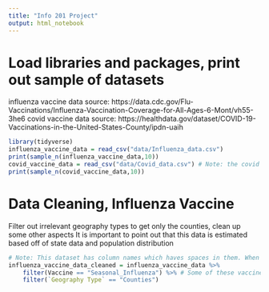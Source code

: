 ```yaml
---
title: "Info 201 Project"
output: html_notebook
---
```

# Load libraries and packages, print out sample of datasets
influenza vaccine data source: https://data.cdc.gov/Flu-Vaccinations/Influenza-Vaccination-Coverage-for-All-Ages-6-Mont/vh55-3he6
covid vaccine data source: https://healthdata.gov/dataset/COVID-19-Vaccinations-in-the-United-States-County/ipdn-uaih
```r
library(tidyverse)
influenza_vaccine_data = read_csv("data/Influenza_data.csv")
print(sample_n(influenza_vaccine_data,10))
covid_vaccine_data = read_csv("data/Covid_data.csv") # Note: the covid data is huge relative to the influenza data, so it might take some time to load
print(sample_n(covid_vaccine_data,10))
```
# Data Cleaning, Influenza Vaccine
Filter out irrelevant geography types to get only the counties, clean up some other aspects
It is important to point out that this data is estimated based off of state data and population distribution
```r
# Note: This dataset has column names which haves spaces in them. When refering to these columns, enclose the column name with backticks (`).
influenza_vaccine_data_cleaned = influenza_vaccine_data %>%
    filter(Vaccine == "Seasonal_Influenza") %>% # Some of these vaccines are special variants, which we will filter out.
    filter(`Geography Type` == "Counties")
```

